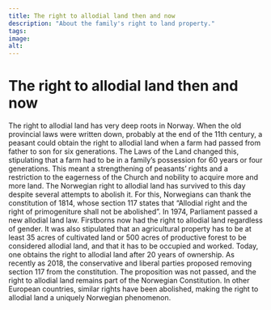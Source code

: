 ```yaml
---
title: The right to allodial land then and now
description: "About the family's right to land property."
tags:
image: 
alt: 
---
```



# The right to allodial land then and now

<Container stil="initial side">
    The right to allodial land has very deep roots in Norway. 
    When the old provincial laws were written down, probably at the end of the 11th century, a peasant could obtain the right to allodial land when a farm had passed from father to son for six generations. 
    The Laws of the Land changed this, stipulating that a farm had to be in a family’s possession for 60 years or four generations. 
    This meant a strengthening of peasants’ rights and a restriction to the eagerness of the Church and nobility to acquire more and more land. 
    The Norwegian right to allodial land has survived to this day despite several attempts to abolish it. 
    For this, Norwegians can thank the constitution of 1814, whose section 117 states that “Allodial right and the right of primogeniture shall not be abolished”. 
    In 1974, Parliament passed a new allodial land law. 
    Firstborns now had the right to allodial land regardless of gender. 
    It was also stipulated that an agricultural property has to be at least 35 acres of cultivated land or 500 acres of productive forest to be considered allodial land, and that it has to be occupied and worked. 
    Today, one obtains the right to allodial land after 20 years of ownership. 
    As recently as 2018, the conservative and liberal parties proposed removing section 117 from the constitution. 
    The proposition was not passed, and the right to allodial land remains part of the Norwegian Constitution. 
    In other European countries, similar rights have been abolished, making the right to allodial land a uniquely Norwegian phenomenon.
</Container>

<Figure
    image="/images/odelsbolken/Noraristning_(2).jpg"
    title="A runic inscription from Sweden referring to allodial right and showing the old age of the allodial tradition in the Nordic countries. Photo: Einarspetz - Own work, CC BY-SA 3.0."
    alt="A runic inscription referring to allodial right."
    href= "https://commons.wikimedia.org/w/index.php?curid=15530543"
>
</Figure>